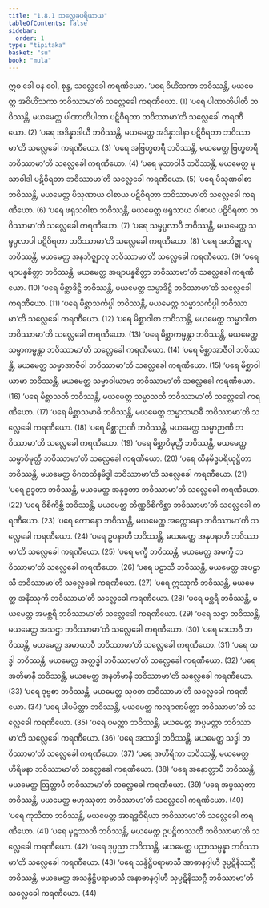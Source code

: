 ```yaml
---
title: "1.8.1 သလ္လေခပရိယာယ"
tableOfContents: false
sidebar:
  order: 1
type: "tipitaka"
basket: "su"
book: "mula"
---
```



<DynamicBreadcrumb />

<Division number="83" book="mula">

<Paragraph number="202" book="mula">
ဣဓ ခေါ ပန ဝေါ, စုန္ဒ, သလ္လေခေါ ကရဏီယော.
</Paragraph>

<Paragraph number="203" book="mula">
‘ပရေ ဝိဟိံသကာ ဘဝိဿန္တိ, မယမေတ္ထ အဝိဟိံသကာ ဘဝိဿာမာ’တိ သလ္လေခေါ ကရဏီယော. (1)
</Paragraph>

<Paragraph number="204" book="mula">
‘ပရေ ပါဏာတိပါတီ ဘဝိဿန္တိ, မယမေတ္ထ ပါဏာတိပါတာ ပဋိဝိရတာ ဘဝိဿာမာ’တိ သလ္လေခေါ ကရဏီယော. (2)
</Paragraph>

<Paragraph number="205" book="mula">
‘ပရေ အဒိန္နာဒါယီ ဘဝိဿန္တိ, မယမေတ္ထ အဒိန္နာဒါနာ ပဋိဝိရတာ ဘဝိဿာမာ’တိ သလ္လေခေါ ကရဏီယော. (3)
</Paragraph>

<Paragraph number="206" book="mula">
‘ပရေ အဗြဟ္မစာရီ ဘဝိဿန္တိ, မယမေတ္ထ ဗြဟ္မစာရီ ဘဝိဿာမာ’တိ သလ္လေခေါ ကရဏီယော. (4)
</Paragraph>

<Paragraph number="207" book="mula">
‘ပရေ မုသာဝါဒီ ဘဝိဿန္တိ, မယမေတ္ထ မုသာဝါဒါ ပဋိဝိရတာ ဘဝိဿာမာ’တိ သလ္လေခေါ ကရဏီယော. (5)
</Paragraph>

<Paragraph number="208" book="mula">
‘ပရေ ပိသုဏဝါစာ ဘဝိဿန္တိ, မယမေတ္ထ ပိသုဏာယ ဝါစာယ ပဋိဝိရတာ ဘဝိဿာမာ’တိ သလ္လေခေါ ကရဏီယော. (6)
</Paragraph>

<Paragraph number="209" book="mula">
‘ပရေ ဖရုသဝါစာ ဘဝိဿန္တိ, မယမေတ္ထ ဖရုသာယ ဝါစာယ ပဋိဝိရတာ ဘဝိဿာမာ’တိ သလ္လေခေါ ကရဏီယော. (7)
</Paragraph>

<Paragraph number="210" book="mula">
‘ပရေ သမ္ဖပ္ပလာပီ ဘဝိဿန္တိ, မယမေတ္ထ သမ္ဖပ္ပလာပါ ပဋိဝိရတာ ဘဝိဿာမာ’တိ သလ္လေခေါ ကရဏီယော. (8)
</Paragraph>

<Paragraph number="211" book="mula">
‘ပရေ အဘိဇ္ဈာလူ ဘဝိဿန္တိ, မယမေတ္ထ အနဘိဇ္ဈာလူ ဘဝိဿာမာ’တိ သလ္လေခေါ ကရဏီယော. (9)
</Paragraph>

<Paragraph number="212" book="mula">
‘ပရေ ဗျာပန္နစိတ္တာ ဘဝိဿန္တိ, မယမေတ္ထ အဗျာပန္နစိတ္တာ ဘဝိဿာမာ’တိ သလ္လေခေါ ကရဏီယော. (10)
</Paragraph>

<Paragraph number="213" book="mula">
‘ပရေ မိစ္ဆာဒိဋ္ဌီ ဘဝိဿန္တိ, မယမေတ္ထ သမ္မာဒိဋ္ဌီ ဘဝိဿာမာ’တိ သလ္လေခေါ ကရဏီယော. (11)
</Paragraph>

<Paragraph number="214" book="mula">
‘ပရေ မိစ္ဆာသင်္ကပ္ပါ ဘဝိဿန္တိ, မယမေတ္ထ သမ္မာသင်္ကပ္ပါ ဘဝိဿာမာ’တိ သလ္လေခေါ ကရဏီယော. (12)
</Paragraph>

<Paragraph number="215" book="mula">
‘ပရေ မိစ္ဆာဝါစာ ဘဝိဿန္တိ, မယမေတ္ထ သမ္မာဝါစာ ဘဝိဿာမာ’တိ သလ္လေခေါ ကရဏီယော. (13)
</Paragraph>

<Paragraph number="216" book="mula">
‘ပရေ မိစ္ဆာကမ္မန္တာ ဘဝိဿန္တိ, မယမေတ္ထ သမ္မာကမ္မန္တာ ဘဝိဿာမာ’တိ သလ္လေခေါ ကရဏီယော. (14)
</Paragraph>

<Paragraph number="217" book="mula">
‘ပရေ မိစ္ဆာအာဇီဝါ ဘဝိဿန္တိ, မယမေတ္ထ သမ္မာအာဇီဝါ ဘဝိဿာမာ’တိ သလ္လေခေါ ကရဏီယော. (15)
</Paragraph>

<Paragraph number="218" book="mula">
‘ပရေ မိစ္ဆာဝါယာမာ ဘဝိဿန္တိ, မယမေတ္ထ သမ္မာဝါယာမာ ဘဝိဿာမာ’တိ သလ္လေခေါ ကရဏီယော. (16)
</Paragraph>

<Paragraph number="219" book="mula">
‘ပရေ မိစ္ဆာသတီ ဘဝိဿန္တိ, မယမေတ္ထ သမ္မာသတီ ဘဝိဿာမာ’တိ သလ္လေခေါ ကရဏီယော. (17)
</Paragraph>

<Paragraph number="220" book="mula">
‘ပရေ မိစ္ဆာသမာဓိ ဘဝိဿန္တိ, မယမေတ္ထ သမ္မာသမာဓီ ဘဝိဿာမာ’တိ သလ္လေခေါ ကရဏီယော. (18)
</Paragraph>

<Paragraph number="221" book="mula">
‘ပရေ မိစ္ဆာဉာဏီ ဘဝိဿန္တိ, မယမေတ္ထ သမ္မာဉာဏီ ဘဝိဿာမာ’တိ သလ္လေခေါ ကရဏီယော. (19)
</Paragraph>

<Paragraph number="222" book="mula">
‘ပရေ မိစ္ဆာဝိမုတ္တီ ဘဝိဿန္တိ, မယမေတ္ထ သမ္မာဝိမုတ္တီ ဘဝိဿာမာ’တိ သလ္လေခေါ ကရဏီယော. (20)
</Paragraph>

<Paragraph number="223" book="mula">
‘ပရေ ထိနမိဒ္ဓပရိယုဋ္ဌိတာ ဘဝိဿန္တိ, မယမေတ္ထ ဝိဂတထိနမိဒ္ဓါ ဘဝိဿာမာ’တိ သလ္လေခေါ ကရဏီယော. (21)
</Paragraph>

<Paragraph number="224" book="mula">
‘ပရေ ဥဒ္ဓတာ ဘဝိဿန္တိ, မယမေတ္ထ အနုဒ္ဓတာ ဘဝိဿာမာ’တိ သလ္လေခေါ ကရဏီယော. (22)
</Paragraph>

<Paragraph number="225" book="mula">
‘ပရေ ဝိစိကိစ္ဆီ ဘဝိဿန္တိ, မယမေတ္ထ တိဏ္ဏဝိစိကိစ္ဆာ ဘဝိဿာမာ’တိ သလ္လေခေါ ကရဏီယော. (23)
</Paragraph>

<Paragraph number="226" book="mula">
‘ပရေ ကောဓနာ ဘဝိဿန္တိ, မယမေတ္ထ အက္ကောဓနာ ဘဝိဿာမာ’တိ သလ္လေခေါ ကရဏီယော. (24)
</Paragraph>

<Paragraph number="227" book="mula">
‘ပရေ ဥပနာဟီ ဘဝိဿန္တိ, မယမေတ္ထ အနုပနာဟီ ဘဝိဿာမာ’တိ သလ္လေခေါ ကရဏီယော. (25)
</Paragraph>

<Paragraph number="228" book="mula">
‘ပရေ မက္ခီ ဘဝိဿန္တိ, မယမေတ္ထ အမက္ခီ ဘဝိဿာမာ’တိ သလ္လေခေါ ကရဏီယော. (26)
</Paragraph>

<Paragraph number="229" book="mula">
‘ပရေ ပဠာသီ ဘဝိဿန္တိ, မယမေတ္ထ အပဠာသီ ဘဝိဿာမာ’တိ သလ္လေခေါ ကရဏီယော. (27)
</Paragraph>

<Paragraph number="230" book="mula">
‘ပရေ ဣဿုကီ ဘဝိဿန္တိ, မယမေတ္ထ အနိဿုကီ ဘဝိဿာမာ’တိ သလ္လေခေါ ကရဏီယော. (28)
</Paragraph>

<Paragraph number="231" book="mula">
‘ပရေ မစ္ဆရီ ဘဝိဿန္တိ, မယမေတ္ထ အမစ္ဆရီ ဘဝိဿာမာ’တိ သလ္လေခေါ ကရဏီယော. (29)
</Paragraph>

<Paragraph number="232" book="mula">
‘ပရေ သဌာ ဘဝိဿန္တိ, မယမေတ္ထ အသဌာ ဘဝိဿာမာ’တိ သလ္လေခေါ ကရဏီယော. (30)
</Paragraph>

<Paragraph number="233" book="mula">
‘ပရေ မာယာဝီ ဘဝိဿန္တိ, မယမေတ္ထ အမာယာဝီ ဘဝိဿာမာ’တိ သလ္လေခေါ ကရဏီယော. (31)
</Paragraph>

<Paragraph number="234" book="mula">
‘ပရေ ထဒ္ဓါ ဘဝိဿန္တိ, မယမေတ္ထ အတ္ထဒ္ဓါ ဘဝိဿာမာ’တိ သလ္လေခေါ ကရဏီယော. (32)
</Paragraph>

<Paragraph number="235" book="mula">
‘ပရေ အတိမာနီ ဘဝိဿန္တိ, မယမေတ္ထ အနတိမာနီ ဘဝိဿာမာ’တိ သလ္လေခေါ ကရဏီယော. (33)
</Paragraph>

<Paragraph number="236" book="mula">
‘ပရေ ဒုဗ္ဗစာ ဘဝိဿန္တိ, မယမေတ္ထ သုဝစာ ဘဝိဿာမာ’တိ သလ္လေခေါ ကရဏီယော. (34)
</Paragraph>

<Paragraph number="237" book="mula">
‘ပရေ ပါပမိတ္တာ ဘဝိဿန္တိ, မယမေတ္ထ ကလျာဏမိတ္တာ ဘဝိဿာမာ’တိ သလ္လေခေါ ကရဏီယော. (35)
</Paragraph>

<Paragraph number="238" book="mula">
‘ပရေ ပမတ္တာ ဘဝိဿန္တိ, မယမေတ္ထ အပ္ပမတ္တာ ဘဝိဿာမာ’တိ သလ္လေခေါ ကရဏီယော. (36)
</Paragraph>

<Paragraph number="239" book="mula">
‘ပရေ အဿဒ္ဓါ ဘဝိဿန္တိ, မယမေတ္ထ သဒ္ဓါ ဘဝိဿာမာ’တိ သလ္လေခေါ ကရဏီယော. (37)
</Paragraph>

<Paragraph number="240" book="mula">
‘ပရေ အဟိရိကာ ဘဝိဿန္တိ, မယမေတ္ထ ဟိရိမနာ ဘဝိဿာမာ’တိ သလ္လေခေါ ကရဏီယော. (38)
</Paragraph>

<Paragraph number="241" book="mula">
‘ပရေ အနောတ္တာပီ ဘဝိဿန္တိ, မယမေတ္ထ ဩတ္တာပီ ဘဝိဿာမာ’တိ သလ္လေခေါ ကရဏီယော. (39)
</Paragraph>

<Paragraph number="242" book="mula">
‘ပရေ အပ္ပဿုတာ ဘဝိဿန္တိ, မယမေတ္ထ ဗဟုဿုတာ ဘဝိဿာမာ’တိ သလ္လေခေါ ကရဏီယော. (40)
</Paragraph>

<Paragraph number="243" book="mula">
‘ပရေ ကုသီတာ ဘဝိဿန္တိ, မယမေတ္ထ အာရဒ္ဓဝီရိယာ ဘဝိဿာမာ’တိ သလ္လေခေါ ကရဏီယော. (41)
</Paragraph>

<Paragraph number="244" book="mula">
‘ပရေ မုဋ္ဌဿတီ ဘဝိဿန္တိ, မယမေတ္ထ ဥပဋ္ဌိတဿတီ ဘဝိဿာမာ’တိ သလ္လေခေါ ကရဏီယော. (42)
</Paragraph>

<Paragraph number="245" book="mula">
‘ပရေ ဒုပ္ပညာ ဘဝိဿန္တိ, မယမေတ္ထ ပညာသမ္ပန္နာ ဘဝိဿာမာ’တိ သလ္လေခေါ ကရဏီယော. (43)
</Paragraph>

<Paragraph number="246" book="mula">
‘ပရေ သန္ဒိဋ္ဌိပရာမာသီ အာဓာနဂ္ဂါဟီ ဒုပ္ပဋိနိဿဂ္ဂီ ဘဝိဿန္တိ, မယမေတ္ထ အသန္ဒိဋ္ဌိပရာမာသီ အနာဓာနဂ္ဂါဟီ သုပ္ပဋိနိဿဂ္ဂီ ဘဝိဿာမာ’တိ သလ္လေခေါ ကရဏီယော. (44)
</Paragraph>
</Division>